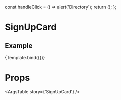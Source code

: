 
  const handleClick = () => alert('Directory');
  return (<SignUpCard />);
};

<Meta
  title='Components/SignUpCard'
  component={SignUpCard}
/>

# SignUpCard
<Description of={SignUpCard}/>


## Example
<Canvas>
  <Story name='SignUpCard'>
    {Template.bind({})}
  </Story>
</Canvas>

# Props
<ArgsTable story={'SignUpCard'} />